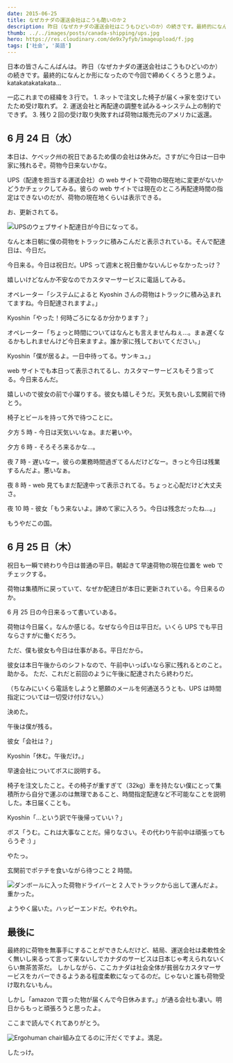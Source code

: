 ```yaml
---
date: 2015-06-25
title: なぜカナダの運送会社はこうも酷いのか２
description: 昨日（なぜカナダの運送会社はこうもひどいのか）の続きです。最終的になんとか形になったので今回で締めくくろうと思うよ。
thumb: ../../images/posts/canada-shipping/ups.jpg
hero: https://res.cloudinary.com/de9x7yfyb/imageupload/f.jpg
tags: ['社会', '英語']
---
```


日本の皆さんこんばんは。
昨日（なぜカナダの運送会社はこうもひどいのか）の続きです。最終的になんとか形になったので今回で締めくくろうと思うよ。
katakatakatakata...

一応これまでの経緯を３行で。
1\. ネットで注文した椅子が届く->家を空けていたため受け取れず。
2\. 運送会社と再配達の調整を試みる->システム上の制約でできず。
3\. 残り２回の受け取り失敗すれば荷物は販売元のアメリカに返還。

## 6 月 24 日（水）

本日は、ケベック州の祝日であるため僕の会社は休みだ。さすがに今日は一日中家に残れるぞ。荷物今日来ないかな。

UPS（配達を担当する運送会社）の web サイトで荷物の現在地に変更がないかどうかチェックしてみる。彼らの web サイトでは現在のところ再配達時間の指定はできないのだが、荷物の現在地くらいは表示できる。

お、更新されてる。

![UPSのウェブサイト](https://res.cloudinary.com/de9x7yfyb/imageupload/f.jpg)配達日が今日になってる。

なんと本日朝に僕の荷物をトラックに積みこんだと表示されている。そんで配達日は、今日だ。

今日来る。今日は祝日だ。UPS って週末と祝日働かないんじゃなかったっけ？

嬉しいけどなんか不安なのでカスタマーサービスに電話してみる。

オペレーター「システムによると Kyoshin さんの荷物はトラックに積み込まれてますね。今日配達されますよ。」

Kyoshin「やった！何時ごろになるか分かります？」

オペレーター「ちょっと時間についてはなんとも言えませんねぇ…。まぁ遅くなるかもしれませんけど今日来ますよ。誰か家に残しておいてください。」

Kyoshin「僕が居るよ。一日中待ってる。サンキュ。」

web サイトでも本日って表示されてるし、カスタマーサービスもそう言ってる。今日来るんだ。

嬉しいので彼女の前で小躍りする。彼女も嬉しそうだ。天気も良いし玄関前で待とう。

椅子とビールを持って外で待つことに。

夕方 5 時 - 今日は天気いいなぁ。まだ暑いや。

夕方 6 時 - そろそろ来るかな…。

夜 7 時 - 遅いなー。彼らの業務時間過ぎてるんだけどなー。きっと今日は残業するんだよ。悪いなぁ。

夜 8 時 - web 見てもまだ配達中って表示されてる。ちょっと心配だけど大丈夫さ。

夜 10 時 - 彼女「もう来ないよ。諦めて家に入ろう。今日は残念だったね…。」

もうやだこの国。

## 6 月 25 日（木）

祝日も一瞬で終わり今日は普通の平日。朝起きて早速荷物の現在位置を web でチェックする。

荷物は集積所に戻っていて、なぜか配達日が本日に更新されている。今日来るのか。

6 月 25 日の今日来るって書いていある。

荷物は今日届く。なんか感じる。なぜなら今日は平日だ。いくら UPS でも平日ならさすがに働くだろう。

ただ、僕も彼女も今日は仕事がある。平日だから。

彼女は本日午後からのシフトなので、午前中いっぱいなら家に残れるとのこと。助かる。
ただ、これだと前回のように午後に配達されたら終わりだ。

（ちなみにいくら電話をしようと懇願のメールを何通送ろうとも、UPS は時間指定については一切受け付けない。）

決めた。

午後は僕が残る。

彼女「会社は？」

Kyoshin「休む。午後だけ。」

早速会社についてボスに説明する。

椅子を注文したこと。その椅子が重すぎて（32kg）車を持たない僕にとって集積所から自分で運ぶのは無理であること、時間指定配達など不可能なことを説明した。本日届くことも。

Kyoshin「…という訳で午後帰っていい？」

ボス「うむ。これは大事なことだ。帰りなさい。その代わり午前中は頑張ってもらうぞ :) 」

やたっ。

玄関前でポテチを食いながら待つこと 2 時間。

![ダンボールに入った荷物](https://res.cloudinary.com/de9x7yfyb/imageupload/f.jpg)ドライバーと 2 人でトラックから出して運んだよ。重かった。

ようやく届いた。ハッピーエンドだ。やれやれ。

## 最後に

最終的に荷物を無事手にすることができたんだけど、結局、運送会社は柔軟性全く無いし来るって言って来ないしでカナダのサービスは日本じゃ考えられないくらい無茶苦茶だ。
しかしながら、ここカナダは社会全体が貧弱なカスタマーサービスをカバーできるようある程度柔軟になってるのだ。じゃないと誰も荷物受け取れないもん。

しかし「amazon で買った物が届くんで今日休みます。」が通る会社も凄い。明日からもっと頑張ろうと思ったよ。

ここまで読んでくれてありがとう。

![Ergohuman chair](https://res.cloudinary.com/de9x7yfyb/imageupload/f.jpg)組み立てるのに汗だくですよ。満足。

したっけ。
